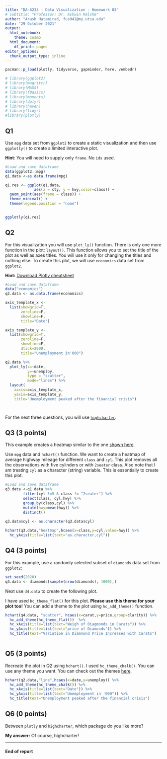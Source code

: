 ```yaml
---
title: "DA-6233 - Data Visualization - Homework 03"
# subtitle: "Professor: Dr. Ashwin Malshe"
author: "Arash Hatamirad, fus941@my.utsa.edu"
date: "29 October 2021"
output:
  html_notebook:
    theme: cosmo
  html_document:
    df_print: paged
editor_options:
  chunk_output_type: inline
---
```


```r

pacman::p_load(plotly, tidyverse, gapminder, here, vembedr)

# library(ggplot2)
# library(magrittr)
# library(MASS)
# library(fBasics)
# library(moments)
# library(dplyr)
# library(haven)
# library(tidyr)
#library(plotly)

```




## Q1 

Use `mpg` data set from `ggplot2` to create a static visualization and then use `ggplotly()` to create a limited interactive plot.

**Hint**: You will need to supply only `frame`. No `ids` used.

```r

#Load and save dataframe
data(ggplot2::mpg)
q1.data <-as.data.frame(mpg)

```

```r
q1.res <- ggplot(q1.data, 
             aes(x = cty, y = hwy,color=class)) +
  geom_point(aes(frame = class)) +
  theme_minimal() +
  theme(legend.position = "none") 
 

ggplotly(q1.res)
```



## Q2 

For this visualization you will use `plot_ly()` function. There is only one more function in the plot: `layout()`. This function allows you to set the title of the plot as well as axes titles. You will use it only for changing the titles and nothing else.  To create this plot, we will use `economics` data set from `ggplot2`.

**Hint:** [Download Plotly cheatsheet](https://images.plot.ly/plotly-documentation/images/r_cheat_sheet.pdf)

```r
#Load and save dataframe
data("economics")
q2.data <- as.data.frame(economics)
```


```r

axis_template_x <-
  list(showgrid=T,
       zeroline=F,
       showline=F,
       title="Date")

axis_template_y <-
  list(showgrid=T,
       zeroline=F,
       showline=F,
       dtick=2000,
       title="Unemployment in'000")

q2.data %>%
  plot_ly(x=~date,
          y=~unemploy,
          type = "scatter",
          mode="lines") %>%
  layout(
    xaxis=axis_template_x,
    yaxis=axis_template_y,
    title="Unemployment peaked after the financial crisis")




```


For the next three questions, you will use [`highcharter`](https://jkunst.com/highcharter/). 

## Q3 (3 points)
This example creates a heatmap similar to the one [shown here](https://jkunst.com/highcharter/articles/highcharter.html).

Use `mpg` data and `hchart()` function. We want to create a heatmap of average highway mileage for different `class` and `cyl`. This plot removes all the observations with five cylinders or with `2seater` class. Also note that I am treating `cyl` as a character (string) variable. This is essentially to create this plot.

```r
#Load and save dataframe
q3.data <-q1.data %>% 
        filter(cyl !=5 & class != "2seater") %>%
        select(class, cyl,hwy) %>%
        group_by(class,cyl) %>%
        mutate(hwy=mean(hwy)) %>%
        distinct()
        
q3.data$cyl <- as.character(q3.data$cyl)


```

```r
hchart(q3.data,"heatmap",hcaes(x=class,y=cyl,value=hwy)) %>%
  hc_yAxis(title=list(text="as.character,cyl"))

```


## Q4 (3 points)

For this example, use a randomly selected subset of `diamonds` data set from `ggplot2`:

```r
set.seed(2020)
q4.data <- diamonds[sample(nrow(diamonds), 1000),]
```

Next use `d4.data` to create the following plot. 

I have used `hc_theme_flat()` for this plot. **Please use this theme for your plot too!**
You can add a theme to the plot using `hc_add_theme()` function.

```r
hchart(q4.data, "scatter", hcaes(x=carat,y=price,group=clarity)) %>%
  hc_add_theme(hc_theme_flat())  %>%
  hc_xAxis(title=list(text="Weigh of Diagmonds in Carats")) %>%
  hc_yAxis(title=list(text="price of Diamonds")) %>%
  hc_title(text="Variation in Diamnond Price Increases with Carats")
  
```




## Q5 (3 points)

Recreate the plot in Q2 using `hchart()`. I used `hc_theme_chalk()`. You can use any theme you want. You can check out the themes [here](https://jkunst.com/highcharter/articles/themes.html).

```r

hchart(q2.data,"line",hcaes(x=date,y=unemploy)) %>%
  hc_add_theme(hc_theme_chalk()) %>%
  hc_xAxis(title=list(text="Date")) %>%
  hc_yAxis(title=list(text="Unemployment in '000")) %>%
  hc_title(text="Unemployment peaked after the financial crisis")

```

## Q6 (0 points)

Between `plotly` and `highcharter`, which package do you like more? 


**My answer:**  Of course, highcharter!




***   

#### End of report  
